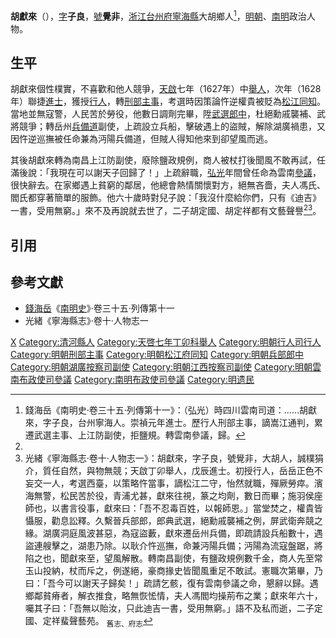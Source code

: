 '''胡獻來'''（{{bd|16世紀||17世紀}}），[[表字|字]]'''子良'''，[[號|號]]'''覺非'''，[[浙江等處承宣布政使司|浙江]][[台州府|台州府]][[寧海縣|寧海縣]]大胡鄉人<ref name=djs>錢海岳《南明史·卷三十五·列傳第十一》：（弘光）時四川雲南司道：……胡獻來，字子良，台州寧海人。崇禎元年進士。歷行人刑部主事，謫嵩江通判，累遷武選主事、上江防副使，拒鹽規。轉雲南參議，歸。</ref>，[[明朝|明朝]]、[[南明|南明]]政治人物。

==生平==
胡獻來個性樸實，不喜歡和他人競爭，[[天啟_(明朝)|天啟]]七年（1627年）中[[舉人|舉人]]，次年（1628年）聯捷[[進士|進士]]，獲授[[行人_(官職)|行人]]，轉[[刑部|刑部]][[主事|主事]]，考選時因策論忤逆權貴被貶為[[松江府|松江]][[同知|同知]]。當地並無寇警，人民苦於勞役，他數日調劑完畢，陞[[武選清吏司|武選]][[郎中_(官職)|郎中]]，杜絕勳戚襲補、武將競爭；轉岳州[[兵備道|兵備道]]副使，上疏設立兵船，擊破遇上的盜賊，解除湖廣禍患，又因忤逆巡撫被任命兼為沔陽兵備道，但賊人得知他來到卻望風而逃。

其後胡獻來轉為南昌上江防副使，廢除鹽政規例，商人被杖打後聞風不敢再試，任滿後說：「我現在可以謝天子回歸了！」上疏辭職，[[弘光|弘光]]年間曾任命為雲南[[參議|參議]]，很快辭去。在家鄉遇上貧窮的鄰居，他總會熱情關懷對方，絕無吝嗇，夫人馮氏、閻氏都穿著簡單的服飾。他六十歲時對兒子說：「我沒什麼給你們，只有《迪吉》一書，受用無窮。」來不及再說就去世了，二子胡定國、胡定祥都有文藝聲譽<ref name=djs/><ref>光緒《寧海縣志·卷十·人物志一》：胡獻來，字子良，號覺非，大胡人，誠樸狷介，質任自然，與物無競；天啟丁卯舉人，戊辰進士。初授行人，岳岳正色不妄交一人，考選西臺，以策略忤當事，謫松江二守，怡然就職，殫厥勞瘁。濱海無警，松民苦於役，青浦尤甚，獻來往視，篆之均劑，數日而畢；施羽侯座師也，以書言役事，獻來曰：「吾不忍毒百姓，以報師恩。」當堂焚之，權貴皆懾服，勸息訟釋。久繫晉兵部郎，郎典武選，絕勳戚襲補之例，屏武衛奔競之緣。湖廣洞庭風波甚惡，為寇盜藪，獻來遷岳州兵備，即疏請設兵船數十，遇盜連艘擊之，湖患乃除。以耿介忤巡撫，命兼沔陽兵備；沔陽為流寇盤踞，將陷之也，聞獻來至，望風解散。轉南昌副使，有鹽政規例數千金，商人先至常玉山投納，杖而斥之，例遂絕，豪商掾史皆聞風重足不敢試。憲職次第畢，乃曰：「吾今可以謝天子歸矣！」疏請乞骸，復有雲南參議之命，懇辭以歸。遇鄉鄰貧瘠者，解衣推食，略無恢恡情，夫人馮閻均操荊布之業；獻來年六十，囑其子曰：「吾無以貽汝，只此迪吉一書，受用無窮。」語不及私而逝，二子定國、定祥蜚聲藝苑。 <sub>舊志、府志</sub></ref>。

==引用==
{{reflist}}

==參考文獻==
*[[錢海岳|錢海岳]]《[[南明史_(錢海岳)|南明史]]》·卷三十五·列傳第十一
*光緒《寧海縣志》·卷十·人物志一

{{start box}}
{{s-off}}
{{s-before|[[何出易|何出易]]}}
{{s-title|明朝松江府同知|1635年－1637年}}
{{s-after|[[蔣茂浙|蔣茂浙]]}}
{{end box}}

{{崇禎元年戊辰科殿試金榜}}

[[Category:胡姓|X]]
[[Category:清河縣人|Category:清河縣人]]
[[Category:天啓七年丁卯科舉人|Category:天啓七年丁卯科舉人]]
[[Category:明朝行人司行人|Category:明朝行人司行人]]
[[Category:明朝刑部主事|Category:明朝刑部主事]]
[[Category:明朝松江府同知|Category:明朝松江府同知]]
[[Category:明朝兵部郎中|Category:明朝兵部郎中]]
[[Category:明朝湖廣按察司副使|Category:明朝湖廣按察司副使]]
[[Category:明朝江西按察司副使|Category:明朝江西按察司副使]]
[[Category:明朝雲南布政使司參議|Category:明朝雲南布政使司參議]]
[[Category:南明布政使司參議|Category:南明布政使司參議]]
[[Category:明遗民|Category:明遗民]]